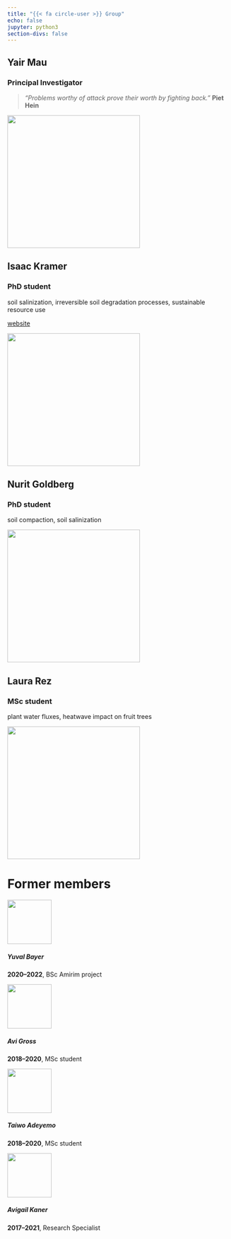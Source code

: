 ```yaml
---
title: "{{< fa circle-user >}} Group"
echo: false
jupyter: python3
section-divs: false
---
```


<link rel="stylesheet" href="https://use.fontawesome.com/releases/v5.10.2/css/all.css">


<!-- learn more about fenced divs here:
https://bookdown.org/yihui/rmarkdown-cookbook/multi-column.html -->

::: {layout="[30,20]" layout-valign="center"}
:::: text_here
## Yair Mau
### Principal Investigator
> *“Problems worthy of attack prove their worth by fighting back.”*  **Piet Hein**
::::
:::: picture_here
<img src="archive/images/group/yair2022.png" border="0" alt="" width="300px" class="rounded-circle"/>
::::
:::

<!-- ------------ -->

::: {layout="[30,20]"}
:::: text_here
## Isaac Kramer
### PhD student

soil salinization, irreversible soil degradation processes, sustainable resource use

[website](https://github.com/isaackramer)

::::
:::: picture_here
<img src="archive/images/group/isaac-500px.jpg" border="0" alt="" width="300px" class="rounded-circle"/>
::::
:::

<!-- ------------ -->

::: {layout="[30,20]"}
:::: text_here
## Nurit Goldberg
### PhD student

soil compaction, soil salinization

::::
:::: picture_here
<img src="archive/images/group/nurit-goldberg.png" border="0" alt="" width="300px" class="rounded-circle"/>
::::
:::
<!-- ------------ -->

::: {layout="[30,20]"}
:::: text_here
## Laura Rez
### MSc student

plant water fluxes, heatwave impact on fruit trees

::::
:::: picture_here
<img src="archive/images/group/laura-500px.png" border="0" alt="" width="300px" class="rounded-circle"/>
::::
:::

# Former members

<!-- vertical alignment
https://quarto.org/docs/authoring/figures.html#vertical-alignment -->

<!-- ::: {layout="[5,30]" layout-valign="center"}
:::: picture_here
<img src="archive/images/group/laura-500px.png" border="0" alt="" width="100px" class="rounded-circle zoom"/>
::::
:::: text_here
##### Laura Rez
**2020--2022**, MSc student  
::::
::: -->

::: {layout="[5,5,30]"  layout-valign="center"}
:::: stam
::::
:::: picture_here
<img src="archive/images/group/yuval-500px.png" border="0" alt="" width="100px" class="rounded-circle zoom"/>
::::
:::: text_here
##### Yuval Bayer
**2020--2022**, BSc Amirim project  
::::
:::

::: {layout="[5,30]" layout-valign="center"}
:::: picture_here
<img src="archive/images/group/avi-500px.jpg" border="0" alt="" width="100px" class="rounded-circle zoom"/>
::::
:::: text_here
##### Avi Gross
**2018--2020**, MSc student  
::::
:::

::: {layout="[5,5,30]" layout-valign="center"}
:::: stam
::::
:::: picture_here
<img src="archive/images/group/taiwo-500px.png" border="0" alt="" width="100px" class="rounded-circle zoom"/>
::::
:::: text_here
##### Taiwo Adeyemo
**2018--2020**, MSc student  
::::
:::

::: {layout="[5,30]" layout-valign="center"}
:::: picture_here
<img src="archive/images/group/avigail-500px.jpg" border="0" alt="" width="100px" class="rounded-circle zoom"/>
::::
:::: text_here
##### Avigail Kaner
**2017--2021**, Research Specialist  
::::
:::

